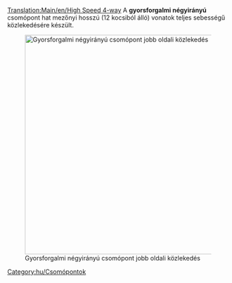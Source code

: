 [[Translation:Main/en/High Speed 4-way]]{{hu/Csomópontmenü}}
A '''gyorsforgalmi négyirányú''' csomópont hat mezőnyi hosszú (12 kocsiból álló) vonatok teljes sebességű közlekedésére készült.

[[File:en/High Speed 4-way.png|none|thumb|500px|Gyorsforgalmi négyirányú csomópont jobb oldali közlekedés]]

{{Template:Csomópontok tulajdonságai/Hu|Magas|4|1|0|6|1|1|1|1|0|0|0||Vonat lerobbanása csak a saját pályájára hat.|
* Magas forgalom kezelésére képes.
* 38x38 mezőnyi területet foglal el.
* Bővíthető, ha hosszabb vonatok miatt szükséges.
* A hosszú átlós jobbra tartó pálya beljebb is elhelyezhető, hogy megtakarítsunk némi helyet.
* Építéséhez a "Copy and paste" patch használható.
}}

[[Category:hu/Csomópontok]]